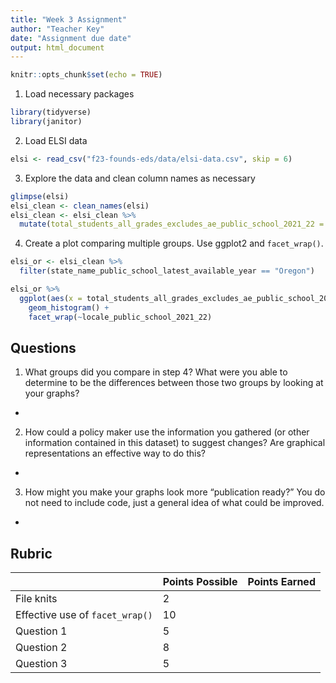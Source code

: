 ```yaml
---
title: "Week 3 Assignment"
author: "Teacher Key"
date: "Assignment due date"
output: html_document
---
```


```r
knitr::opts_chunk$set(echo = TRUE)
```

1.  Load necessary packages

```r
library(tidyverse)
library(janitor)
```

2.  Load ELSI data

```r
elsi <- read_csv("f23-founds-eds/data/elsi-data.csv", skip = 6)
```

3.  Explore the data and clean column names as necessary

```r
glimpse(elsi)
elsi_clean <- clean_names(elsi)
elsi_clean <- elsi_clean %>% 
  mutate(total_students_all_grades_excludes_ae_public_school_2021_22 = as.numeric(total_students_all_grades_excludes_ae_public_school_2021_22))
```

4.  Create a plot comparing multiple groups. Use ggplot2 and `facet_wrap()`.

```r
elsi_or <- elsi_clean %>% 
  filter(state_name_public_school_latest_available_year == "Oregon")

elsi_or %>% 
  ggplot(aes(x = total_students_all_grades_excludes_ae_public_school_2021_22)) +
    geom_histogram() +
    facet_wrap(~locale_public_school_2021_22)
```

## Questions

1.  What groups did you compare in step 4? What were you able to determine to be the differences between those two groups by looking at your graphs?

-   

2.  How could a policy maker use the information you gathered (or other information contained in this dataset) to suggest changes? Are graphical representations an effective way to do this?

-   

3.  How might you make your graphs look more "publication ready?" You do not need to include code, just a general idea of what could be improved.

-   

## Rubric

|                                 | Points Possible | Points Earned |
|---------------------------------|-----------------|---------------|
| File knits                      | 2               |               |
| Effective use of `facet_wrap()` | 10              |               |
| Question 1                      | 5               |               |
| Question 2                      | 8               |               |
| Question 3                      | 5               |               |
